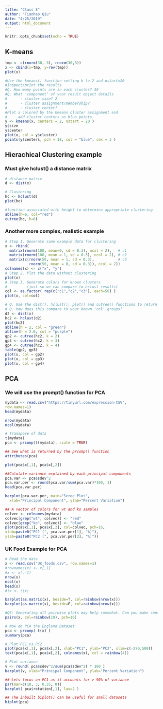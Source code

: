 ```yaml
---
title: "Class 8"
author: "Tianhao Qiu"
date: "4/25/2019"
output: html_document
---
```


```r
knitr::opts_chunk$set(echo = TRUE)
```

## K-means
```r
tmp <- c(rnorm(30,-3), rnorm(30,3))
x <- cbind(x=tmp, y=rev(tmp))
plot(x)
```
```r

#Use the kmeans() function setting k to 2 and nstart=20
#Inspect/print the results
#Q. How many points are in each cluster? 30
#Q. What ‘component’ of your result object details
#      - cluster size? 2
#      - cluster assignment/membership?
#      - cluster center?
#Plot x colored by the kmeans cluster assignment and
#     add cluster centers as blue points
y <- kmeans(x, centers = 2, nstart = 20 )
y$size
y$center
plot(x, col = y$cluster)
points(y$centers, pch = 18, col = "blue", cex = 3 )
```

## Hierachical Clustering example
### Must give hclust() a distance matrix
```r
# distance matrix
d <- dist(x)

# Clustering
hc <- hclust(d)
plot(hc)

#function associated with height to determine appropriate clustering
abline(h=6, col="red")
cutree(hc, h=6)
```

### Another more complex, realistic example
```r
# Step 1. Generate some example data for clustering
x <- rbind(
  matrix(rnorm(100, mean=0, sd = 0.3), ncol = 2),   # c1
  matrix(rnorm(100, mean = 1, sd = 0.3), ncol = 2), # c2
  matrix(c(rnorm(50, mean = 1, sd = 0.3),           # c3
           rnorm(50, mean = 0, sd = 0.3)), ncol = 2))
colnames(x) <- c("x", "y")
# Step 2. Plot the data without clustering
plot(x)
# Step 3. Generate colors for known clusters
#         (just so we can compare to hclust results)
col <- as.factor( rep(c("c1","c2","c3"), each=50) )
plot(x, col=col)

# Q. Use the dist(), hclust(), plot() and cutree() functions to return 2 and 3 clusters
# Q. How does this compare to your known 'col' groups?
d2 <- dist(x)
hc2 <- hclust(d2)
plot(hc2)
abline(h = 2, col = "green")
abline(h = 2.6, col = "purple")
gp2 <- cutree(hc2, k = 2)
gp3 <- cutree(hc2, k = 3)
gp4 <- cutree(hc2, k = 4)
table(gp2, gp3)
plot(x, col = gp2)
plot(x, col = gp3)
plot(x, col = gp4)
```

## PCA
### We will use the  **prompt()** function for PCA
```r

mydata <- read.csv("https://tinyurl.com/expression-CSV",
row.names=1)
head(mydata)
```
```r
nrow(mydata)
ncol(mydata)
```
```r
# Transpose of data
t(mydata)
pca <- prcomp(t(mydata), scale = TRUE)

## See what is returned by the prcomp() function
attributes(pca)

plot(pca$x[,1], pca$x[,2])

##Calulate variance explained by each principal components
pca.var <- pca$sdev^2
pca.var.per <- round(pca.var/sum(pca.var)*100, 1)
head(pca.var.per)
```
```r
barplot(pca.var.per, main="Scree Plot",
  xlab="Principal Component", ylab="Percent Variation")

## A vector of colors for wt and ko samples
colvec <- colnames(mydata)
colvec[grep("wt", colvec)] <- "red"
colvec[grep("ko", colvec)] <- "blue"
plot(pca$x[,1], pca$x[,2], col=colvec, pch=16,
xlab=paste0("PC1 (", pca.var.per[1], "%)"),
ylab=paste0("PC2 (", pca.var.per[2], "%)"))
```

### UK Food Example for PCA
```r
# Read the data
x <- read.csv("UK_foods.csv", row.names=1)
#rownames(x) <- x[,1]
#x <- x[,-1]
nrow(x)
ncol(x)
head(x)
#tx <- t(x)
```


```r
barplot(as.matrix(x), beside=T, col=rainbow(nrow(x)))
barplot(as.matrix(x), beside=F, col=rainbow(nrow(x)))
```
```r
#Q5: Generating all pairwise plots may help somewhat. Can you make sense of the following code and resulting figure? What does it mean if a given point lies on the diagonal for a given plot?
pairs(x, col=rainbow(10), pch=16)
```
```r
# Now do PCA the England Dataset
pca <- prcomp( t(x) )
summary(pca)

# Plot PC1 vs PC2
plot(pca$x[,1], pca$x[,2], xlab="PC1", ylab="PC2", xlim=c(-270,500))
text(pca$x[,1], pca$x[,2], colnames(x), col = rainbow(4))

# Plot variance
v <- round( pca$sdev^2/sum(pca$sdev^2) * 100 )
barplot(v, xlab="Principal Component", ylab="Percent Variation")

## Lets focus on PC1 as it accounts for > 90% of variance 
par(mar=c(10, 3, 0.35, 0))
barplot( pca$rotation[,1], las=2 )

## The inbuilt biplot() can be useful for small datasets 
biplot(pca)
```




